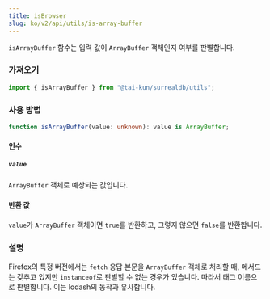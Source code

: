 ```yaml
---
title: isBrowser
slug: ko/v2/api/utils/is-array-buffer
---
```


`isArrayBuffer` 함수는 입력 값이 `ArrayBuffer` 객체인지 여부를 판별합니다.

### 가져오기

```ts
import { isArrayBuffer } from "@tai-kun/surrealdb/utils";
```

### 사용 방법

```ts
function isArrayBuffer(value: unknown): value is ArrayBuffer;
```

#### 인수

##### `value`

`ArrayBuffer` 객체로 예상되는 값입니다.

#### 반환 값

`value`가 `ArrayBuffer` 객체이면 `true`를 반환하고, 그렇지 않으면 `false`를 반환합니다.

### 설명

Firefox의 특정 버전에서는 `fetch` 응답 본문을 `ArrayBuffer` 객체로 처리할 때, 메서드는 갖추고 있지만 `instanceof`로 판별할 수 없는 경우가 있습니다. 따라서 태그 이름으로 판별합니다. 이는 lodash의 동작과 유사합니다.
